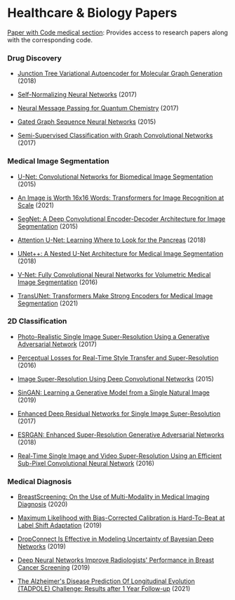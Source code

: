 # Healthcare & Biology Papers

[Paper with Code medical section](https://paperswithcode.com/area/medical): Provides access to research papers along with the corresponding code.


### Drug Discovery

- [Junction Tree Variational Autoencoder for Molecular Graph Generation](https://arxiv.org/abs/1802.04364v4) (2018)

- [Self-Normalizing Neural Networks](https://arxiv.org/abs/1706.02515v5) (2017)

- [Neural Message Passing for Quantum Chemistry](https://arxiv.org/abs/1704.01212v2) (2017)

- [Gated Graph Sequence Neural Networks](https://arxiv.org/abs/1511.05493v4) (2015)

- [Semi-Supervised Classification with Graph Convolutional Networks](https://arxiv.org/abs/1609.02907v4) (2017)

### Medical Image Segmentation

- [U-Net: Convolutional Networks for Biomedical Image Segmentation](https://arxiv.org/abs/1505.04597v1) (2015)

- [An Image is Worth 16x16 Words: Transformers for Image Recognition at Scale](https://arxiv.org/abs/2010.11929v2) (2021)

- [SegNet: A Deep Convolutional Encoder-Decoder Architecture for Image Segmentation](https://arxiv.org/abs/1511.00561v3) (2015)

- [Attention U-Net: Learning Where to Look for the Pancreas](https://arxiv.org/abs/1804.03999v3) (2018)

- [UNet++: A Nested U-Net Architecture for Medical Image Segmentation](https://arxiv.org/abs/1807.10165v1) (2018)

- [V-Net: Fully Convolutional Neural Networks for Volumetric Medical Image Segmentation](https://arxiv.org/abs/1606.04797v1) (2016)

- [TransUNet: Transformers Make Strong Encoders for Medical Image Segmentation](https://arxiv.org/abs/2102.04306v1) (2021)

### 2D Classification 

- [Photo-Realistic Single Image Super-Resolution Using a Generative Adversarial Network](https://arxiv.org/abs/1609.04802v5) (2017)

- [Perceptual Losses for Real-Time Style Transfer and Super-Resolution](https://arxiv.org/abs/1603.08155v1) (2016)

- [Image Super-Resolution Using Deep Convolutional Networks](https://arxiv.org/abs/1501.00092v3) (2015)

- [SinGAN: Learning a Generative Model from a Single Natural Image](https://arxiv.org/abs/1905.01164v2) (2019)

- [Enhanced Deep Residual Networks for Single Image Super-Resolution](https://arxiv.org/abs/1707.02921v1) (2017)

- [ESRGAN: Enhanced Super-Resolution Generative Adversarial Networks](https://arxiv.org/abs/1809.00219v2) (2018)

- [Real-Time Single Image and Video Super-Resolution Using an Efficient Sub-Pixel Convolutional Neural Network](https://arxiv.org/abs/1609.05158v2) (2016)


### Medical Diagnosis 

- [BreastScreening: On the Use of Multi-Modality in Medical Imaging Diagnosis](https://arxiv.org/abs/2004.03500v2) (2020)

- [Maximum Likelihood with Bias-Corrected Calibration is Hard-To-Beat at Label Shift Adaptation](https://arxiv.org/abs/1901.06852v5) (2019)

- [DropConnect Is Effective in Modeling Uncertainty of Bayesian Deep Networks](https://arxiv.org/abs/1906.04569v1) (2019)

- [Deep Neural Networks Improve Radiologists' Performance in Breast Cancer Screening](https://arxiv.org/abs/1903.08297v1) (2019)

- [The Alzheimer's Disease Prediction Of Longitudinal Evolution (TADPOLE) Challenge: Results after 1 Year Follow-up](https://arxiv.org/abs/2002.03419v2) (2021)
